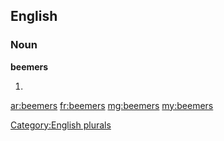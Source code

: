 ==English==

===Noun===
'''beemers'''

# {{plural of|beemer}}

[[Category:English plurals]]

[[ar:beemers]]
[[fr:beemers]]
[[mg:beemers]]
[[my:beemers]]